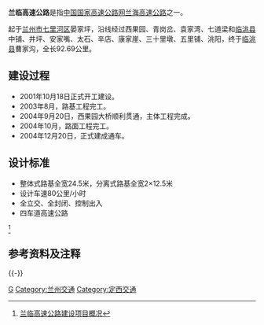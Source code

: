 {{中国高速公路信息框
| 编号 = G75
| 自定头部 = 
| 名称 = 兰州 - 海口高速公路 (兰州—临洮)
| 地圖 = 
| 路線簡稱 = 兰临
| 最近通車日期 = 2004年12月20日
| 规划总里程 = 92.69
| 起點 = [[甘肃省|甘肃省]][[兰州市|兰州市]]晏家坪
| 終點 = [[定西市|定西市]][[临洮县|临洮县]]曹家沟
| 出口處數 = 
| 服务区数 = 
| 附加圖片 = 
| 附加圖片注釋 = 
}}

'''兰临高速公路'''是指[[中国国家高速公路网|中国国家高速公路网]][[兰海高速公路|兰海高速公路]]之一。 

起于[[兰州市|兰州市]][[七里河区|七里河区]]晏家坪，沿线经过西果园、青岗岔、袁家湾、七道梁和[[临洮县|临洮县]]中铺、井坪、安家嘴、太石、辛店、康家崖、三十里墩、五里铺、洮阳，终于[[临洮县|临洮县]]曹家沟，全长92.69公里。 

== 建设过程 ==
*2001年10月18日正式开工建设。
*2003年8月，路基工程完工。
*2004年9月20日，西果园大桥顺利贯通，主体工程完成。
*2004年10月，路面工程完工。
*2004年12月20日，正式建成通车。

== 设计标准 ==
*整体式路基全宽24.5米，分离式路基全宽2×12.5米
*设计车速80公里/小时
*全立交、全封闭、控制出入
*四车道高速公路
<ref>[http://www.gsglj.com/detail_f.asp?lx=gongljs&id=3207022600003 兰临高速公路建设项目概况]{{dead link|date=2017年11月 |bot=InternetArchiveBot |fix-attempted=yes }}</ref>

== 参考资料及注释 ==
{{Reflist|2}}


{{-}}
{{中国国家高速公路网}}
{{甘肃省高速公路}}

[[Category:甘肃省高速公路|G]]
[[Category:兰州交通|Category:兰州交通]]
[[Category:定西交通|Category:定西交通]]